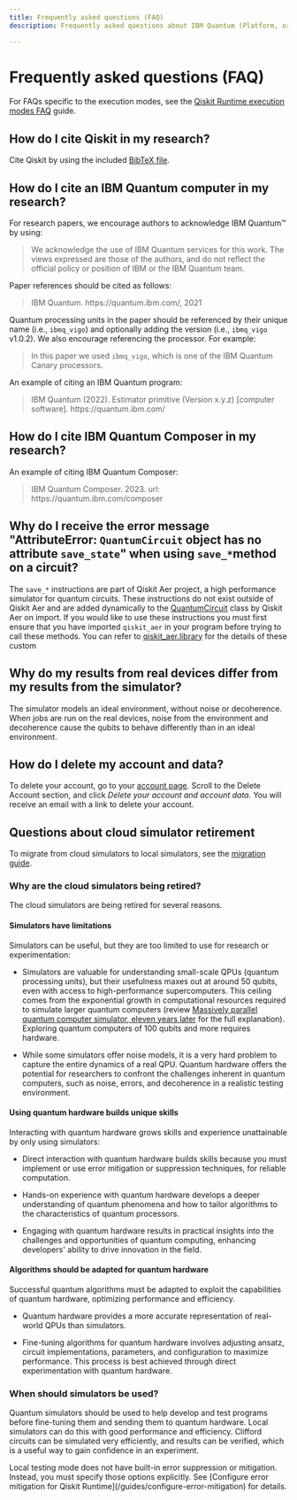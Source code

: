 ```yaml
---
title: Frequently asked questions (FAQ)
description: Frequently asked questions about IBM Quantum (Platform, or on IBM Cloud) or Qiskit Runtime

---
```


# Frequently asked questions (FAQ)

For FAQs specific to the execution modes, see the [Qiskit Runtime execution modes FAQ](/guides/execution-modes-faq) guide.

## How do I cite Qiskit in my research?

Cite Qiskit by using the included [BibTeX file](https://github.com/Qiskit/qiskit/blob/main/CITATION.bib).

## How do I cite an IBM Quantum computer in my research?

For research papers, we encourage authors to acknowledge IBM Quantum&trade; by using:

>    We acknowledge the use of IBM Quantum services for this work. The views expressed are those of the authors, and do not reflect the official policy or position of IBM or the IBM Quantum team.

Paper references should be cited as follows:

> IBM Quantum. https://<span>quantum.ibm.com</span>/, 2021

Quantum processing units in the paper should be referenced by their unique name (i.e., `ibmq_vigo`) and optionally
adding the version (i.e., `ibmq_vigo` v1.0.2).  We also encourage referencing the processor.
For example:

> In this paper we used `ibmq_vigo`, which is one of the IBM Quantum Canary processors.

An example of citing an IBM Quantum program:

> IBM Quantum (2022). Estimator primitive (Version x.y.z) [computer software]. https://<span>quantum.ibm.com</span>/

## How do I cite IBM Quantum Composer in my research?

An example of citing IBM Quantum Composer:

> IBM Quantum Composer. 2023. url: https://<span>quantum.ibm.com/composer</span>

## Why do I receive the error message "AttributeError: `QuantumCircuit` object has no attribute `save_state`" when using `save_*`method on a circuit?
  
The `save_*` instructions are part of Qiskit Aer project,
a high performance simulator for quantum circuits. These instructions do not
exist outside of Qiskit Aer and are added dynamically to the
[QuantumCircuit](/api/qiskit/qiskit.circuit.QuantumCircuit#quantumcircuit-class) class by Qiskit Aer on import. If you would like to
use these instructions you must first ensure that you have imported
`qiskit_aer` in your program before trying to call these methods. You
can refer to [qiskit_aer.library](https://qiskit.org/ecosystem/aer/apidocs/aer_library.html) for the details of these custom

## Why do my results from real devices differ from my results from the simulator?

The simulator models an ideal environment, without noise or decoherence. When jobs are run on the real devices, noise from the environment and decoherence cause the qubits to behave differently than in an ideal environment.

## How do I delete my account and data?

To delete your account, go to your [account page](https://quantum.ibm.com/account#delete-account). Scroll to the Delete Account section, and click *Delete your account and account data*. You will receive an email with a link to delete your account.

## Questions about cloud simulator retirement

To migrate from cloud simulators to local simulators, see the [migration guide](/migration-guides/local-simulators).

### Why are the cloud simulators being retired?

The cloud simulators are being retired for several reasons.

#### Simulators have limitations

Simulators can be useful, but they are too limited to use for research or experimentation:

- Simulators are valuable for understanding small-scale QPUs (quantum processing units), but their usefulness maxes out at around 50 qubits, even with access to high-performance supercomputers. This ceiling comes from the exponential growth in computational resources required to simulate larger quantum computers (review [Massively parallel quantum computer simulator, eleven years later](https://arxiv.org/abs/1805.04708) for the full explanation).  Exploring quantum computers of 100 qubits and more requires hardware.

- While some simulators offer noise models, it is a very hard problem to capture the entire dynamics of a real QPU. Quantum hardware offers the potential for researchers to confront the challenges inherent in quantum computers, such as noise, errors, and decoherence in a realistic testing environment.


#### Using quantum hardware builds unique skills

Interacting with quantum hardware grows skills and experience unattainable by only using simulators:

- Direct interaction with quantum hardware builds skills because you must implement or use error mitigation or suppression techniques, for reliable computation.

- Hands-on experience with quantum hardware develops a deeper understanding of quantum phenomena and how to tailor algorithms to the characteristics of quantum processors.

- Engaging with quantum hardware results in practical insights into the challenges and opportunities of quantum computing, enhancing developers' ability to drive innovation in the field.

#### Algorithms should be adapted for quantum hardware

Successful quantum algorithms must be adapted to exploit the capabilities of quantum hardware, optimizing performance and efficiency.

- Quantum hardware provides a more accurate representation of real-world QPUs than simulators.

- Fine-tuning algorithms for quantum hardware involves adjusting ansatz, circuit implementations, parameters, and configuration to maximize performance.  This process is best achieved through direct experimentation with quantum hardware.

### When should simulators be used?

Quantum simulators should be used to help develop and test programs before fine-tuning them and sending them to quantum hardware. Local simulators can do this with good performance and efficiency.  Clifford circuits can be simulated very efficiently, and results can be verified, which is a useful way to gain confidence in an experiment.

<Admonition type="note">
Local testing mode does not have built-in error suppression or mitigation.  Instead, you must specify those options explicitly. See [Configure error mitigation for Qiskit Runtime](/guides/configure-error-mitigation) for details.
</Admonition>
